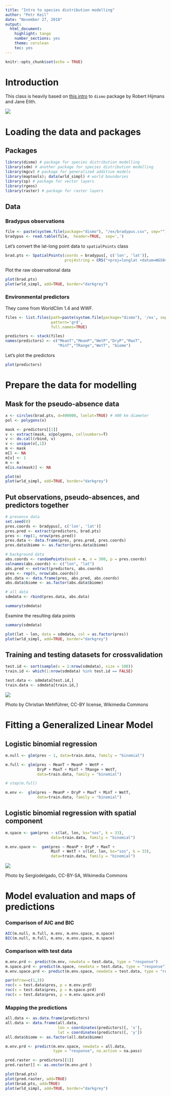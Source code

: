 ```yaml
---
title: "Intro to species distribution modelling"
author: "Petr Keil"
date: "November 27, 2018"
output: 
  html_document: 
    highlight: tango
    number_sections: yes
    theme: cerulean
    toc: yes
---
```


```r
knitr::opts_chunk$set(echo = TRUE)
```

# Introduction

This class is heavily based on [this intro](https://cran.r-project.org/web/packages/dismo/vignettes/sdm.pdf) to ```dismo``` package by Robert Hijmans and Jane Elith.

![](https://upload.wikimedia.org/wikipedia/commons/thumb/1/18/Bradypus.jpg/800px-Bradypus.jpg)


# Loading the data and packages

## Packages

```r
library(dismo) # package for species distribution modelling
library(sdm) # another package for species distribution modelling
library(mgcv) # package for generalized additive models
library(maptools); data(wrld_simpl) # world boundaries
library(sp) # package for vector layers
library(rgeos)
library(raster) # package for raster layers
```

## Data

### Bradypus observations

```r
file <- paste(system.file(package="dismo"), "/ex/bradypus.csv", sep="")
bradypus <- read.table(file,  header=TRUE,  sep=',')
```

Let's convert the lat-long point data to ```spatialPoints``` class

```r
brad.pts <- SpatialPoints(coords = bradypus[, c('lon', 'lat')], 
                          proj4string = CRS("+proj=longlat +datum=WGS84"))

```

Plot the raw observational data

```r
plot(brad.pts)
plot(wrld_simpl, add=TRUE, border="darkgrey")
```


### Environmental predictors

They come from WorldClim 1.4 and WWF.

```r
files <- list.files(path=paste(system.file(package="dismo"), '/ex', sep=''), 
                    pattern='grd', 
                    full.names=TRUE)

predictors <- stack(files)
names(predictors) <- c("MeanT","MeanP","WetP","DryP","MaxT",
                       "MinT","TRange","WetT", "biome")
```

Let's plot the predictors

```r
plot(predictors)
```



# Prepare the data for modelling

## Mask for the pseudo-absence data

```r
x <- circles(brad.pts, d=400000, lonlat=TRUE) # 400 km diameter
pol <- polygons(x)

mask <- predictors[[1]]
v <- extract(mask, x@polygons, cellnumbers=T)
v <- do.call(rbind, v)
v <- unique(v[,1])
m <- mask
m[] <- NA
m[v] <- 1
m <- m
m[is.na(mask)] <- NA
```

```r
plot(m)
plot(wrld_simpl, add=TRUE, border="darkgrey")
```

## Put observations, pseudo-absences, and predictors together

```r
# presence data
set.seed(0)
pres.coords <- bradypus[, c('lon', 'lat')]
pres.pred <- extract(predictors, brad.pts)
pres <- rep(1, nrow(pres.pred))
pres.data <- data.frame(pres, pres.pred, pres.coords)
pres.data$biome <- as.factor(pres.data$biome)

# background data
abs.coords <- randomPoints(mask = m, n = 300, p = pres.coords)
colnames(abs.coords) <- c("lon", "lat")
abs.pred <- extract(predictors, abs.coords)
pres <- rep(0, nrow(abs.coords))
abs.data <- data.frame(pres, abs.pred, abs.coords)
abs.data$biome <- as.factor(abs.data$biome)

# all data
sdmdata <- rbind(pres.data, abs.data)
```

```r
summary(sdmdata)
```

Examine the resulting data points

```r
summary(sdmdata)

plot(lat ~ lon, data = sdmdata, col = as.factor(pres))
plot(wrld_simpl, add=TRUE, border="darkgrey")
```


## Training and testing datasets for crossvalidation


```r
test.id <- sort(sample(x = 1:nrow(sdmdata), size = 100))
train.id <- which(1:nrow(sdmdata) %in% test.id == FALSE)

test.data <- sdmdata[test.id,]
train.data <- sdmdata[train.id,]
```



![](https://upload.wikimedia.org/wikipedia/commons/thumb/2/2e/MC_Drei-Finger-Faultier.jpg/1920px-MC_Drei-Finger-Faultier.jpg)

Photo by Christian Mehlführer, CC-BY license, Wikimedia Commons



# Fitting a Generalized Linear Model


## Logistic binomial regression

```r
m.null <- glm(pres ~ 1, data=train.data, family = "binomial")

m.full <- glm(pres ~ MeanT + MeanP + WetP + 
              DryP + MaxT + MinT + TRange + WetT, 
              data=train.data, family = "binomial")

# step(m.full)

m.env <-  glm(pres ~ MeanP + DryP + MaxT + MinT + WetT, 
              data=train.data, family = "binomial")
```

## Logistic binomial regression with spatial component

```r
m.space <- gam(pres ~ s(lat, lon, bs="sos", k = 33), 
                    data=train.data, family = "binomial")

m.env.space <-  gam(pres ~ MeanP + DryP + MaxT + 
                    MinT + WetT + s(lat, lon, bs="sos", k = 33), 
                    data=train.data, family = "binomial")
```



![](https://upload.wikimedia.org/wikipedia/commons/thumb/3/31/SlothDWA.jpg/800px-SlothDWA.jpg)

Photo by Sergiodelgado, CC-BY-SA, Wikimedia Commons

# Model evaluation and maps of predictions

### Comparison of AIC and BIC

```r
AIC(m.null, m.full, m.env, m.env.space, m.space)
BIC(m.null, m.full, m.env, m.env.space, m.space)
```

### Comparison with test data

```r
m.env.prd <- predict(m.env, newdata = test.data, type = "response")
m.space.prd <- predict(m.space, newdata = test.data, type = "response")
m.env.space.prd <- predict(m.env.space, newdata = test.data, type = "response")
```

```r
par(mfrow=c(1,3))
roc(x = test.data$pres, p = m.env.prd)
roc(x = test.data$pres, p = m.space.prd)
roc(x = test.data$pres, p = m.env.space.prd)

```


### Mapping the predictions

```r
all.data <- as.data.frame(predictors)
all.data <- data.frame(all.data,
                       lon = coordinates(predictors)[, 'x'],
                       lat = coordinates(predictors)[, 'y'])
all.data$biome <- as.factor(all.data$biome)
```

```r
m.env.prd <- predict(m.env.space, newdata = all.data, 
                     type = "response", na.action = na.pass)

pred.raster <- predictors[[1]]
pred.raster[] <- as.vector(m.env.prd )
```

```r
plot(brad.pts)
plot(pred.raster, add=TRUE)
plot(brad.pts, add=TRUE)
plot(wrld_simpl, add=TRUE, border="darkgrey")
```